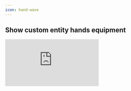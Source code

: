 ```yaml
---
icon: hand-wave
---
```


## Show custom entity hands equipment


<Frame>
  <iframe 
    className="w-full aspect-video rounded-xl" 
    src="https://www.youtube.com/embed/LL0c9U4q6gA" 
    title="YouTube video player" 
    frameBorder="0" 
    allow="accelerometer; autoplay; clipboard-write; encrypted-media; gyroscope; picture-in-picture" 
    allowFullScreen 
  />
</Frame>


## How to configure hands locations

Open your `.iaentitymodel` model file with **Blockbench**.

Select the base bone of the entity hands.

![](</assets/images/image (144).png>)

Create a new group which will be a child of the hand bone.

![](</assets/images/image (64).png>)

Rightclick on the bone and select "**Bone Config**", in this case `left_hand_slot`

![](</assets/images/image (171).png>)

Check the "**Left hand pivot**" option and press "**Confirm**".

![](</assets/images/image (100).png>)

The hand pivot bone has a new icon now, as you can see.

![](</assets/images/image (98).png>)

![](</assets/images/image (62).png>)

![](</assets/images/image (147).png>)

Follow the same steps to specify the the right hand, then you have to export the model as usual.


<Card title="Advanced Method" icon="text" href="/advanced-method" horizontal></Card>

